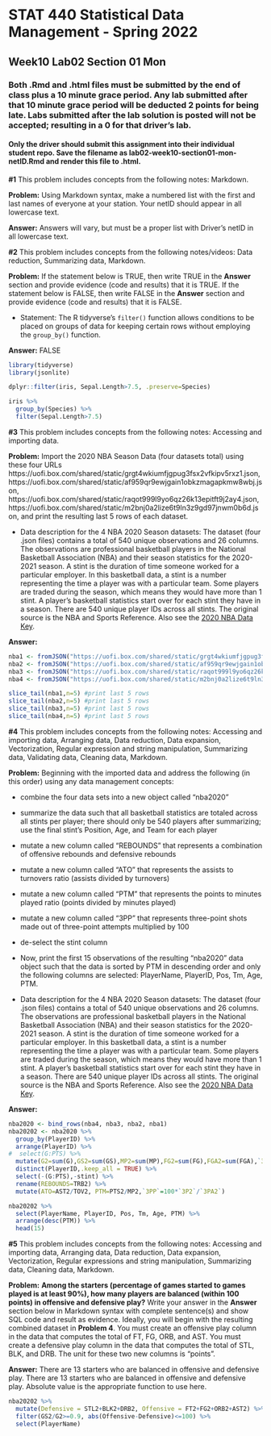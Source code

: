 # STAT 440 Statistical Data Management - Spring 2022
## Week10 Lab02 Section 01 Mon
### Both .Rmd and .html files must be submitted by the end of class plus a 10 minute grace period. Any lab submitted after that 10 minute grace period will be deducted 2 points for being late. Labs submitted after the lab solution is posted will not be accepted; resulting in a 0 for that driver's lab.
#### Only the driver should submit this assignment into their individual student repo. Save the filename as lab02-week10-section01-mon-netID.Rmd and render this file to .html. 


**#1** This problem includes concepts from the following notes: Markdown. 

**Problem:** Using Markdown syntax, make a numbered list with the first and last names of everyone at your station. Your netID should appear in all lowercase text.

**Answer:** Answers will vary, but must be a proper list with Driver's netID in all lowercase text.

**#2** This problem includes concepts from the following notes/videos: Data reduction, Summarizing data, Markdown. 

**Problem:** If the statement below is TRUE, then write TRUE in the **Answer** section and provide evidence (code and results) that it is TRUE. If the statement below is FALSE, then write FALSE in the **Answer** section and provide evidence (code and results) that it is FALSE.

- Statement: The R tidyverse's `filter()` function allows conditions to be placed on groups of data for keeping certain rows without employing the `group_by()` function.

**Answer:** FALSE  

```{r prob2}
library(tidyverse)
library(jsonlite)

dplyr::filter(iris, Sepal.Length>7.5, .preserve=Species)

iris %>%
  group_by(Species) %>%
  filter(Sepal.Length>7.5)
```

**#3** This problem includes concepts from the following notes: Accessing and importing data.

**Problem:** Import the 2020 NBA Season Data (four datasets total) using these four URLs https://uofi.box.com/shared/static/grgt4wkiumfjgpug3fsx2vfkipv5rxz1.json, https://uofi.box.com/shared/static/af959qr9ewjgain1obkzmagapkmw8wbj.json, https://uofi.box.com/shared/static/raqot999l9yo6qz26k13epitft9j2ay4.json, https://uofi.box.com/shared/static/m2bnj0a2lize6t9ln3z9gd97jnwm0b6d.json, and print the resulting last 5 rows of each dataset.

- Data description for the 4 NBA 2020 Season datasets: The dataset (four .json files) contains a total of 540 unique observations and 26 columns. The observations are professional basketball players in the National Basketball Association (NBA) and their season statistics for the 2020-2021 season. A stint is the duration of time someone worked for a particular employer. In this basketball data, a stint is a number representing the time a player was with a particular team. Some players are traded during the season, which means they would have more than 1 stint. A player's basketball statistics start over for each stint they have in a season. There are 540 unique player IDs across all stints. The original source is the NBA and Sports Reference. Also see the [2020 NBA Data Key](https://uofi.box.com/shared/static/oe2bbjn0xyhs9azbxaz00ab5ua6nbr9r.pdf).

**Answer:**

```{r prob3}
nba1 <- fromJSON("https://uofi.box.com/shared/static/grgt4wkiumfjgpug3fsx2vfkipv5rxz1.json")
nba2 <- fromJSON("https://uofi.box.com/shared/static/af959qr9ewjgain1obkzmagapkmw8wbj.json")
nba3 <- fromJSON("https://uofi.box.com/shared/static/raqot999l9yo6qz26k13epitft9j2ay4.json")
nba4 <- fromJSON("https://uofi.box.com/shared/static/m2bnj0a2lize6t9ln3z9gd97jnwm0b6d.json") #importing JSON data

slice_tail(nba1,n=5) #print last 5 rows
slice_tail(nba2,n=5) #print last 5 rows
slice_tail(nba3,n=5) #print last 5 rows
slice_tail(nba4,n=5) #print last 5 rows
```

**#4** This problem includes concepts from the following notes: Accessing and importing data, Arranging data, Data reduction, Data expansion, Vectorization, Regular expression and string manipulation, Summarizing data, Validating data, Cleaning data, Markdown.

**Problem:** Beginning with the imported data and address the following (in this order) using any data management concepts:

  - combine the four data sets into a new object called "nba2020"

  - summarize the data such that all basketball statistics are totaled across all stints per player; there should only be 540 players after summarizing; use the final stint's Position, Age, and Team for each player

  - mutate a new column called "REBOUNDS" that represents a combination of offensive rebounds and defensive rebounds

  - mutate a new column called "ATO" that represents the assists to turnovers ratio (assists divided by turnovers)

  - mutate a new column called "PTM" that represents the points to minutes played ratio (points divided by minutes played)

  - mutate a new column called "3PP" that represents three-point shots made out of three-point attempts multiplied by 100

  - de-select the stint column

- Now, print the first 15 observations of the resulting "nba2020" data object such that the data is sorted by PTM in descending order and only the following columns are selected: PlayerName, PlayerID, Pos, Tm, Age, PTM.

- Data description for the 4 NBA 2020 Season datasets: The dataset (four .json files) contains a total of 540 unique observations and 26 columns. The observations are professional basketball players in the National Basketball Association (NBA) and their season statistics for the 2020-2021 season. A stint is the duration of time someone worked for a particular employer. In this basketball data, a stint is a number representing the time a player was with a particular team. Some players are traded during the season, which means they would have more than 1 stint. A player's basketball statistics start over for each stint they have in a season. There are 540 unique player IDs across all stints. The original source is the NBA and Sports Reference. Also see the [2020 NBA Data Key](https://uofi.box.com/shared/static/oe2bbjn0xyhs9azbxaz00ab5ua6nbr9r.pdf).

**Answer:** 

```{r prob4}
nba2020 <- bind_rows(nba4, nba3, nba2, nba1)
nba20202 <- nba2020 %>%
  group_by(PlayerID) %>%
  arrange(PlayerID) %>%
#  select(G:PTS) %>%
  mutate(G2=sum(G),GS2=sum(GS),MP2=sum(MP),FG2=sum(FG),FGA2=sum(FGA),`3P2`=sum(`3P`),`3PA2`=sum(`3PA`),`2P2`=sum(`2P`),`2PA2`=sum(`2PA`),FT2=sum(FT),FTA2=sum(FTA),ORB2=sum(ORB),DRB2=sum(DRB),TRB2=sum(TRB),AST2=sum(AST),STL2=sum(STL),BLK2=sum(BLK),TOV2=sum(TOV),PF2=sum(PF),PTS2=sum(PTS)) %>%
  distinct(PlayerID,.keep_all = TRUE) %>%
  select(-(G:PTS),-stint) %>%
  rename(REBOUNDS=TRB2) %>%
  mutate(ATO=AST2/TOV2, PTM=PTS2/MP2,`3PP`=100*`3P2`/`3PA2`)

nba20202 %>%
  select(PlayerName, PlayerID, Pos, Tm, Age, PTM) %>%
  arrange(desc(PTM)) %>%
  head(15)
```

**#5** This problem includes concepts from the following notes: Accessing and importing data, Arranging data, Data reduction, Data expansion, Vectorization, Regular expressions and string manipulation, Summarizing data, Cleaning data, Markdown.

**Problem:** **Among the starters (percentage of games started to games played is at least 90%), how many players are balanced (within 100 points) in offensive and defensive play?** Write your answer in the **Answer** section below in Markdown syntax with complete sentence(s) and show SQL code and result as evidence. Ideally, you will begin with the resulting combined dataset in **Problem 4**. You must create an offensive play column in the data that computes the total of FT, FG, ORB, and AST. You must create a defensive play column in the data that computes the total of STL, BLK, and DRB. The unit for these two new columns is "points".

**Answer:** There are 13 starters who are balanced in offensive and defensive play. There are 13 starters who are balanced in offensive and defensive play. Absolute value is the appropriate function to use here.

```{r prob5}
nba20202 %>%
  mutate(Defensive = STL2+BLK2+DRB2, Offensive = FT2+FG2+ORB2+AST2) %>%
  filter(GS2/G2>=0.9, abs(Offensive-Defensive)<=100) %>%
  select(PlayerName)
```
